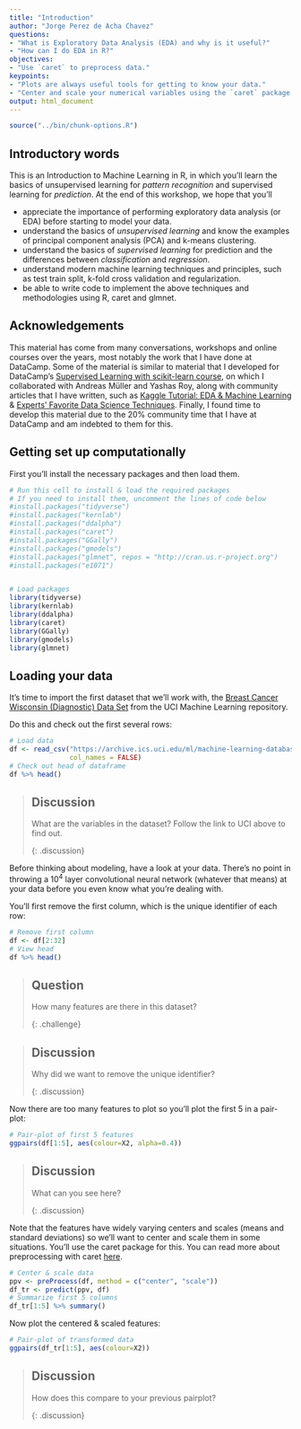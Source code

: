 ```yaml
---
title: "Introduction"
author: "Jorge Perez de Acha Chavez"
questions: 
- "What is Exploratory Data Analysis (EDA) and why is it useful?"
- "How can I do EDA in R?"
objectives: 
- "Use `caret` to preprocess data."
keypoints: 
- "Plots are always useful tools for getting to know your data."
- "Center and scale your numerical variables using the `caret` package."
output: html_document
---
```


```r
source("../bin/chunk-options.R")
```
## Introductory words

This is an Introduction to Machine Learning in R, in which you'll learn the basics of unsupervised learning for _pattern recognition_ and supervised learning for _prediction_. At the end of this workshop, we hope that you'll

* appreciate the importance of performing exploratory data analysis (or EDA) before starting to model your data.
* understand the basics of _unsupervised learning_ and know the examples of principal component analysis (PCA) and k-means clustering.
* understand the basics of _supervised learning_ for prediction and the differences between _classification_ and _regression_.
* understand modern machine learning techniques and principles, such as test train split, k-fold cross validation and regularization.
* be able to write code to implement the above techniques and methodologies using R, caret and glmnet.

## Acknowledgements

This material has come from many conversations, workshops and online courses over the years, most notably the work that I have done at DataCamp. Some of the material is similar to material that I developed for DataCamp's [
Supervised Learning with scikit-learn course](https://www.datacamp.com/courses/supervised-learning-with-scikit-learn), on which I collaborated with Andreas Müller and Yashas Roy, along with community articles that I have written, such as [Kaggle Tutorial: EDA & Machine Learning](https://www.datacamp.com/community/tutorials/kaggle-machine-learning-eda) & [Experts' Favorite Data Science Techniques](https://www.datacamp.com/community/tutorials/data-science-techniques-dataframed). Finally, I found time to develop this material due to the 20% community time that I have at DataCamp and am indebted to them for this.



## Getting set up computationally

First you'll install the necessary packages and then load them.

```r
# Run this cell to install & load the required packages
# If you need to install them, uncomment the lines of code below
#install.packages("tidyverse")
#install.packages("kernlab")
#install.packages("ddalpha")
#install.packages("caret")
#install.packages("GGally")
#install.packages("gmodels")
#install.packages("glmnet", repos = "http://cran.us.r-project.org")
#install.packages("e1071")


# Load packages
library(tidyverse)
library(kernlab)
library(ddalpha)
library(caret)
library(GGally)
library(gmodels)
library(glmnet)
```



## Loading your data

It's time to import the first dataset that we'll work with, the [Breast Cancer Wisconsin (Diagnostic) Data Set](http://archive.ics.uci.edu/ml/datasets/breast+cancer+wisconsin+%28diagnostic%29) from the UCI Machine Learning repository.

Do this and check out the first several rows:

```r
# Load data
df <- read_csv("https://archive.ics.uci.edu/ml/machine-learning-databases/breast-cancer-wisconsin/wdbc.data",
               col_names = FALSE)
# Check out head of dataframe
df %>% head()
```
> ## Discussion
>
> What are the variables in the dataset? Follow the link to UCI above to find out.
>
{: .discussion}

Before thinking about modeling, have a look at your data. There's no point in throwing a $10^4$ layer convolutional neural network (whatever that means) at your data before you even know what you're dealing with.

You'll first remove the first column, which is the unique identifier of each row:

```r
# Remove first column 
df <- df[2:32]
# View head
df %>% head()
```

> ## Question
>
> How many features are there in this dataset?
>
{: .challenge}

> ## Discussion
>
> Why did we want to remove the unique identifier?
>
{: .discussion}

Now there are too many features to plot so you'll plot the first 5 in a pair-plot:
<!-- does this mean we're getting rid of features, or that we'll only plot the first five as opposed to the 32 -->

```r
# Pair-plot of first 5 features
ggpairs(df[1:5], aes(colour=X2, alpha=0.4))
```

> ## Discussion
>
> What can you see here?
>
{: .discussion}

Note that the features have widely varying centers and scales (means and standard deviations) so we'll want to center and scale them in some situations. You'll use the caret package for this. You can read more about preprocessing with caret [here](https://topepo.github.io/caret/pre-processing.html#pp).
<!-- it is not entirely clear why it's necessary to perform scaling and centering.
perhaps briefly mention the other situations when center and scaling is not necessary? --> 

```r
# Center & scale data
ppv <- preProcess(df, method = c("center", "scale"))
df_tr <- predict(ppv, df)
# Summarize first 5 columns
df_tr[1:5] %>% summary()
```


Now plot the centered & scaled features:

```r
# Pair-plot of transformed data
ggpairs(df_tr[1:5], aes(colour=X2))
```

> ## Discussion
>
> How does this compare to your previous pairplot?
>
{: .discussion}